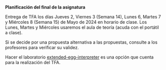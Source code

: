 
<Callout type="info"> 

**Planificación del final de la asignatura**

Entrega de TFA los días Jueves 2, Viernes 3 (Semana 14), Lunes 6, Martes 7 y Miércoles 8 (Semana 15) 
de Mayo de 2024 en horario de clase. Los Lunes, Martes y Miércoles usaremos el aula de teoría (acuda con el portátil a clase). 

Si se decide por una propuesta alternativa a las propuestas, consulte a los profesores para verificar su validez.

Hacer el laboratorio [extended-egg-interpreter](/labs/extended-egg-interpreter) es una opción que cuenta para la realización del TFA.

</Callout>


